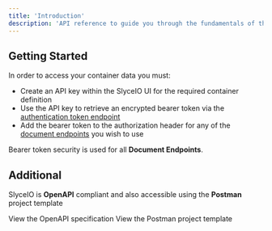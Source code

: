 ```yaml
---
title: 'Introduction'
description: 'API reference to guide you through the fundamentals of the SlyceIO gateway'
---
```


## Getting Started

In order to access your container data you must:

- Create an API key within the SlyceIO UI for the required container definition 
- Use the API key to retrieve an encrypted bearer token via the [authentication token endpoint](/api-reference/endpoint/authentication)
- Add the bearer token to the authorization header for any of the [document endpoints](/api-reference/endpoint/create) you wish to use

<Note>
Bearer token security is used for all <b>Document Endpoints</b>.
</Note>

## Additional

SlyceIO is <b>OpenAPI</b> compliant and also accessible using the <b>Postman</b> project template

<CardGroup cols={2}>
<Card
  title="API Endpoints"
  icon="square-code"
  href="/api-reference/openapispecification"
>
  View the OpenAPI specification
</Card>
<Card
  title="Postman"
  icon="file-code"
  href="/api-reference/postmantemplate"
>
  View the Postman project template

</Card>
</CardGroup>
